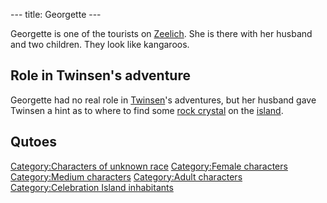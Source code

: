 ---
title: Georgette
---

{{Character|
Name=Georgette|
Image=DVGEORGE.JPG|
Race=Unknown|
Gender=Female|
Size=Medium|
Age=Adult}}

Georgette is one of the tourists on [[Zeelich]]. She is there with her husband and two children. They look like kangaroos.

==Role in Twinsen's adventure==
Georgette had no real role in [[Twinsen]]'s adventures, but her husband gave Twinsen a hint as to where to find some [[rock crystal]] on the [[Celebration Island|island]].

==Qutoes==
{{Quote|
Quote=This temple is dedicated to Dark Monk. He is the God of the Zeelichians and lives again! His Majesty promised to cancel the Zeelichian curse during the cult's next ceremony.|
Character=Georgette}}

[[Category:Characters of unknown race]]
[[Category:Female characters]]
[[Category:Medium characters]]
[[Category:Adult characters]]
[[Category:Celebration Island inhabitants]]